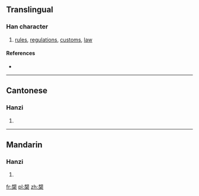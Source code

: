 {{also|椝}}
==Translingual==

===Han character===
{{Han char|rn=75|rad=木|as=11|sn=15|four=5690<sub>4</sub>|canj=手山木 (QUD)}}

# [[rules]], [[regulations]], [[customs]], [[law]]

====References====
* {{Han ref|kx=0548.120|dkj=15391|dj=0935.290|hdz=21272.070|uh=69FC|ud=27132|bh=E5E4|bd=58852}}

----

==Cantonese==

===Hanzi===
{{yue-hanzi|jyut=|y=kwai1}}

# {{defn|lang=yue|sort=木11}}

----

==Mandarin==

===Hanzi===
{{cmn-hanzi|pin=[[guī]] ([[gui1]])|wg=kuei<sup>1</sup>}}

# {{defn|lang=cmn|sort=木11}}

[[fr:槼]]
[[pl:槼]]
[[zh:槼]]